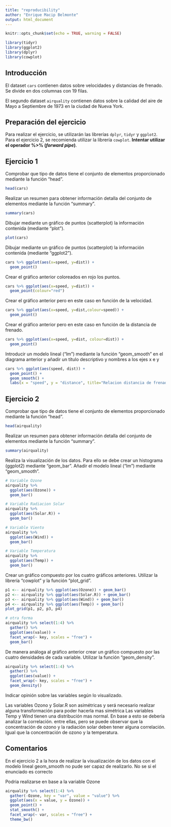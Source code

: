```yaml
---
title: "reproducibility"
author: "Enrique Macip Belmonte"
output: html_document
---
```


```r
knitr::opts_chunk$set(echo = TRUE, warning = FALSE)
```
```r
library(tidyr)
library(ggplot2)
library(dplyr)
library(cowplot)
```

## Introducción
El dataset `cars` contienen datos sobre velocidades y distancias de frenado.
Se divide en dos columnas con 19 filas.

El segundo dataset `airquality` contienen datos sobre la calidad del aire de Mayo a Septiembre de 1973 en la ciudad de Nueva York.


## Preparación del ejercicio
Para realizar  el ejercicio, se utilizarán las librerías  `dplyr`, `tidyr` y `ggplot2`.
Para el ejercicio 2, se recomienda utilizar la librería  `cowplot`.
**Intentar utilizar el operador %>% (*forward pipe*)**.

## Ejercicio 1
Comprobar que tipo de datos tiene el conjunto de elementos proporcionado mediante
la función “head”.

```r
head(cars)
```

Realizar un resumen para obtener información detalla del conjunto de elementos
mediante la función “summary”.

```r
summary(cars)
```

Dibujar mediante un gráfico de puntos (scatterplot) la información contenida (mediante
“plot”).

```r
plot(cars)
```

Dibujar mediante un gráfico de puntos (scatterplot) la información contenida (mediante
“ggplot2”).

```r
cars %>% ggplot(aes(x=speed, y=dist)) + 
  geom_point() 
```

Crear el gráfico anterior coloreados en rojo los puntos.

```r
cars %>% ggplot(aes(x=speed, y=dist)) + 
  geom_point(colour="red") 
```

Crear el gráfico anterior pero en este caso en función de la velocidad.

```r
cars %>% ggplot(aes(x=speed, y=dist,colour=speed)) + 
  geom_point() 
```

Crear el gráfico anterior pero en este caso en función de la distancia de frenado.

```r
cars %>% ggplot(aes(x=speed, y=dist, colour=dist)) + 
  geom_point() 
```

Introducir un modelo lineal (“lm”) mediante la función “geom_smooth” en el diagrama
anterior y añadir un título descriptivo y nombres a los ejes x e y

```r
cars %>% ggplot(aes(speed, dist)) + 
  geom_point() +
  geom_smooth() +
  labs(x = "speed", y = "distance", title="Relacion distancia de frenado respecto velocidad")
```

## Ejercicio 2

Comprobar que tipo de datos tiene el conjunto de elementos proporcionado mediante
la función “head”.

```r
head(airquality)
```

Realizar un resumen para obtener información detalla del conjunto de elementos
mediante la función “summary”.

```r
summary(airquality)
```

Realiza la visualización de los datos. Para ello se debe crear un histograma (ggplot2)
mediante “geom_bar”. Añadir el modelo lineal (“lm”) mediante “geom_smooth”.

```r
# Variable Ozone
airquality %>% 
  ggplot(aes(Ozone)) + 
  geom_bar() 

# Variable Radiacion Solar
airquality %>% 
  ggplot(aes(Solar.R)) + 
  geom_bar() 

# Variable Viento
airquality %>% 
  ggplot(aes(Wind)) + 
  geom_bar() 

# Variable Temperatura
airquality %>% 
  ggplot(aes(Temp)) + 
  geom_bar()
```

Crear un gráfico compuesto por los cuatro gráficos anteriores. Utilizar la librería
“cowplot” y la función “plot_grid”.

```r
p1 <-- airquality %>% ggplot(aes(Ozone)) + geom_bar()
p2 <-- airquality %>% ggplot(aes(Solar.R)) + geom_bar() 
p3 <-- airquality %>% ggplot(aes(Wind)) + geom_bar()
p4 <-- airquality %>% ggplot(aes(Temp)) + geom_bar()
plot_grid(p1, p2, p3, p4)

# otra forma
airquality %>% select(1:4) %>%
  gather() %>% 
  ggplot(aes(value)) +
  facet_wrap(~ key, scales = "free") +
  geom_bar() 
```

De manera análoga al gráfico anterior crear un gráfico compuesto por las cuatro
densidades de cada variable. Utilizar la función “geom_density”.

```r
airquality %>% select(1:4) %>%
  gather() %>% 
  ggplot(aes(value)) +
  facet_wrap(~ key, scales = "free") +
  geom_density() 
```

Indicar opinión sobre las variables según lo visualizado.

Las variables Ozono y Solar.R son asimétricas y será necesario realizar alguna transformación para poder hacerla mas simétrica
Las variables Temp y Wind tienen una distribución mas normal.
En base a esto se debería  analizar la correlación. entre ellas, pero se puede observar que la concentración de ozono y la radiación solar deben tener alguna correlación. 
Igual que la concentración de ozono y la temperatura.


## Comentarios

En el ejercicio 2 a la hora de realizar la visualización de los datos con el modelo lineal geom_smooth no pude ser capaz de realizarlo. No se si el enunciado es correcto

Podria realizarse en base a la variable Ozone

```r
airquality %>% select(1:4) %>%
  gather(-Ozone, key = "var", value = "value") %>%
  ggplot(aes(x = value, y = Ozone)) +
  geom_point() +
  stat_smooth() +
  facet_wrap(~ var, scales = "free") +
  theme_bw()
```





